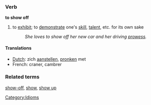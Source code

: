=== Verb ===
'''to show off''' 

# to [[exhibit]]; to [[demonstrate]] one's [[skill]], [[talent]], etc. for its own sake
#: ''She loves to show off her new car and her driving [[prowess]].''

====Translations====
*[[Dutch]]: zich [[aanstellen]], [[pronken]] met
*French: craner, cambrer

=== Related terms ===
[[show-off]], [[show]], [[show up]]

[[Category:Idioms]]